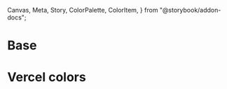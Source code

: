   Canvas,
  Meta,
  Story,
  ColorPalette,
  ColorItem,
} from "@storybook/addon-docs";



<Meta title="Colors" />

# Base

<ColorPalette>
  <ColorItem
    title="Background"
    subtitle="zinc-900"
    colors={{ base: colors.zinc[900] }}
  />
  <ColorItem
    title="Text"
    subtitle="sky-300"
    colors={{ normal: colors.sky[300], hover: colors.black }}
  />
  <ColorItem
    title="Border"
    subtitle="sky-300"
    colors={{ normal: colors.sky[300], hover: colors.sky[700] }}
  />

</ColorPalette>

# Vercel colors

<ColorPalette>
  <ColorItem title="Pink" colors={{ pink: colors.vercel.pink }} />
  <ColorItem title="Blue" colors={{ blue: colors.vercel.blue }} />
  <ColorItem title="Cyan" colors={{ cyan: colors.vercel.cyan }} />
  <ColorItem title="Orange" colors={{ orange: colors.vercel.orange }} />
  <ColorItem title="Violet" colors={{ violet: colors.vercel.violet }} />
</ColorPalette>
